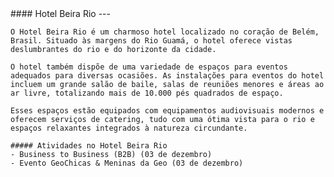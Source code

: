 
<div className={`grid grid-cols-1 mb-4 gap-4 ${!props.isEmbed && "mt-4 sm:grid-cols-12"}`}>
  <div className={!props.isEmbed && "sm:col-span-5"}>
    <div className="max-h-96">
    <Carousel
          images={[
            {
              image: BeiraRio1,
            },
            {
              image: BeiraRio2,
            },
            {
              image: BeiraRio3,
            },
            {
              image: BeiraRio4,
            },
          ]}
        />
    </div>

  </div>
  <div className={!props.isEmbed && "sm:col-span-7"}>
    #### Hotel Beira Rio
    ---

    O Hotel Beira Rio é um charmoso hotel localizado no coração de Belém, Brasil. Situado às margens do Rio Guamá, o hotel oferece vistas deslumbrantes do rio e do horizonte da cidade.

    O hotel também dispõe de uma variedade de espaços para eventos adequados para diversas ocasiões. As instalações para eventos do hotel incluem um grande salão de baile, salas de reuniões menores e áreas ao ar livre, totalizando mais de 10.000 pés quadrados de espaço.

    Esses espaços estão equipados com equipamentos audiovisuais modernos e oferecem serviços de catering, tudo com uma ótima vista para o rio e espaços relaxantes integrados à natureza circundante.

    ##### Atividades no Hotel Beira Rio
    - Business to Business (B2B) (03 de dezembro)
    - Evento GeoChicas & Meninas da Geo (03 de dezembro)
  </div>
</div>
